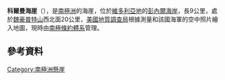 {{Coord|72|28|S|160|37|E|source:GNIS|display=title}}

'''科爾曼海崖'''（{{lang-en|Coleman Bluffs}}），是[[南極洲|南極洲]]的海崖，位於[[維多利亞地|維多利亞地]]的[[彭內爾海岸|彭內爾海岸]]，長9公里，處於[[魏豪普特山|魏豪普特山]]西北面20公里，[[美國地質調查局|美國地質調查局]]根據測量和該國海軍的空中照片繪入地圖，現時由[[南極條約體系|南極條約體系]]管理。

==參考資料==
{{cite gnis | type = antarid | id = 2955| name = Coleman Bluffs | accessdate = 2011-11-18}}

[[Category:南極洲懸崖|Category:南極洲懸崖]]


{{Antarctica-geo-stub}}